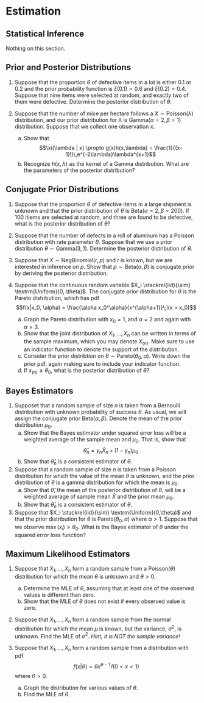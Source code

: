 
# Estimation

## Statistical Inference

Nothing on this section.

## Prior and Posterior Distributions

1. Suppose that the proportion $\theta$ of defective items in a lot is either $0.1$ or $0.2$ and the prior probability function is $\xi(0.1)=0.6$ and $\xi(0.2)=0.4$. Suppose that nine items were selected at random, and exactly two of them were defective. Determine the posterior distribution of $\theta$.

2. Suppose that the number of mice per hectare follows a $X\sim \textrm{Poisson}(\lambda)$ distribution, and our prior distribution for $\lambda$ is Gamma($\alpha=2, \beta=1$) distribution. Suppose that we collect one observation $x$.
    a. Show that $$\xi(\lambda | x) \propto g(x)h(x,\lambda) = \frac{1}{(x-1)!}\,e^{-2\lambda}\lambda^{x+1}$$
    b. Recognize $h(x,\lambda)$ as the kernel of a Gamma distribution. What are the parameters of the posterior distribution?


## Conjugate Prior Distributions

1. Suppose that the proportion $\theta$ of defective items in a large shipment is unknown and that the prior distribution of $\theta$ is $\textrm{Beta}(\alpha=2, \beta=200)$. If 100 itiems are selected at random, and three are found to be defective, what is the posterior distribution of $\theta$?

2. Suppose that the number of defects in a roll of aluminum has a Poisson distribution with rate parameter $\theta$. Suppose that we use a prior distribution $\theta \sim \textrm{Gamma}(3, 1)$. Determine the posterior distribution of $\theta$.

3. Suppose that $X \sim \textrm{NegBinomial}(r,p)$ and $r$ is known, but we are interested in inference on $p$. Show that $p \sim \textrm{Beta}(\alpha,\beta)$ is conjugate prior by deriving the posterior distribution.

4. Suppose that the continuous random variable $X_i \stackrel{iid}{\sim} \textrm{Uniform}(0, \theta)$. The conjugate prior distribution for $\theta$ is the Pareto distribution, which has pdf
$$f(x|x_0, \alpha) = \frac{\alpha x_0^\alpha}{x^{\alpha+1}}\;I(x > x_0)$$
    a. Graph the Pareto distribution with $x_0=1$, and $\alpha=2$ and again with $\alpha=3$.
    b. Show that the joint distribution of $X_1,\dots,X_n$ can be written in terms of the sample maximum, which you may denote $X_{(n)}$. Make sure to use an indicator function to denote the support of the distribution.
    c. Consider the prior distribtion on $\theta \sim \textrm{Pareto}(\theta_0, \alpha)$. Write down the prior pdf, again making sure to include your indicator function.
    d. If $x_{(n)} \ge \theta_0$, what is the posterior distribution of $\theta$?
    
## Bayes Estimators

1. Supposet that a random sample of size $n$ is taken from a Bernoulli distribution with unknown probability of success $\theta$. As usual, we will assign the conjugate prior $\textrm{Beta}(\alpha, \beta)$.  Denote the mean of the prior distribution $\mu_0$. 
    a. Show that the Bayes estimator under squared error loss will be a weighted average of the sample mean and $\mu_0$.  That is, show that 
    $$\hat{\theta}_n = \gamma_n \bar{X}_n + (1-\gamma_n)\mu_0$$
    b. Show that $\hat{\theta}_n$ is a consistent estimator of $\theta$.
    
2. Suppose that a random sample of size $n$ is taken from a Poisson distribution for which the value of the mean $\theta$ is unknown, and the prior distribution of $\theta$ is a gamma distribution for which the mean is $\mu_0$. 
    a. Show that $\hat{\theta}$, the mean of the posterior distribution of $\theta$, will be a weighted average of sample mean $\bar{X}$ and the prior mean $\mu_0$.
    b. Show that $\hat{\theta}_n$ is a consistent estimator of $\theta$.
    
3. Suppose that $X_i \stackrel{iid}{\sim} \textrm{Uniform}(0,\theta)$ and that the prior distribution for $\theta$ is $\textrm{Pareto}(\theta_0, \alpha)$ where $\alpha > 1$. Suppose that we observe $\max(x_i) > \theta_0$. What is the Bayes estimator of $\theta$ under the squared error loss function?

## Maximum Likelihood Estimators

1. Suppose that $X_1, \dots, X_n$ form a random sample from a Poisson($\theta$) distribution for which the mean $\theta$ is unknown and $\theta > 0$.
    a. Determine the MLE of $\theta$, assuming that at least one of the observed values is different than zero.
    b. Show that the MLE of $\theta$ does not exist if every observed value is zero.
    
2. Suppose that $X_1, \dots, X_n$ form a random sample from the normal distribution for which the mean $\mu$ is known, but the variance, $\sigma^2$, is unknown.  Find the MLE of $\sigma^2$.  _Hint, it is NOT the sample variance!_

3. Suppose that $X_1, \dots, X_n$ form a random sample from a distribution with pdf
$$f(x|\theta) = \theta x^{\theta-1} \,  I( 0 < x < 1 )$$
where $\theta > 0$.  
    a) Graph the distribution for various values of $\theta$.
    b) Find the MLE of $\theta$.
